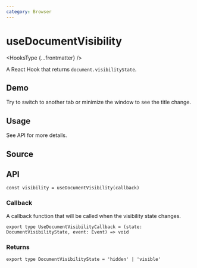 ```yaml
---
category: Browser
---
```


# useDocumentVisibility


<HooksType {...frontmatter} />

A React Hook that returns `document.visibilityState`.

## Demo

Try to switch to another tab or minimize the window to see the title change.


<App />

## Usage

See API for more details.

## Source


<Source />

## API

```tsx
const visibility = useDocumentVisibility(callback)
```

### Callback

A callback function that will be called when the visibility state changes.

```tsx
export type UseDocumentVisibilityCallback = (state: DocumentVisibilityState, event: Event) => void
```

### Returns

```tsx
export type DocumentVisibilityState = 'hidden' | 'visible'
```
